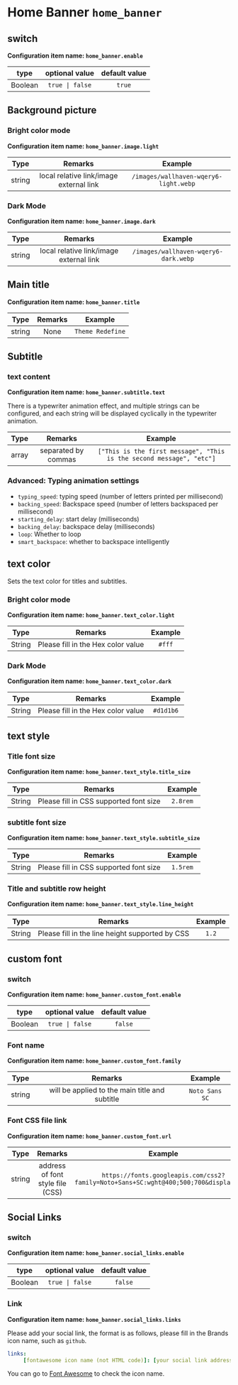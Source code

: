 # Home Banner `home_banner`

## switch 

**Configuration item name: `home_banner.enable`**

| type | optional value | default value |
| :---: | :---: | :---: |
| Boolean | `true \| false` | `true` |

## Background picture

### Bright color mode

**Configuration item name: `home_banner.image.light`**

| Type | Remarks | Example |
| :---: | :---: | :---: |
| string | local relative link/image external link | `/images/wallhaven-wqery6-light.webp` |

### Dark Mode

**Configuration item name: `home_banner.image.dark`**

| Type | Remarks | Example |
| :---: | :---: | :---: |
| string | local relative link/image external link | `/images/wallhaven-wqery6-dark.webp` |

## Main title

**Configuration item name: `home_banner.title`**

| Type | Remarks | Example |
| :---: | :---: | :---: |
| string | None | `Theme Redefine` |

## Subtitle

### text content

**Configuration item name: `home_banner.subtitle.text`**

There is a typewriter animation effect, and multiple strings can be configured, and each string will be displayed cyclically in the typewriter animation.

| Type | Remarks | Example |
| :---: | :---: | :---: |
| array | separated by commas | `["This is the first message", "This is the second message", "etc"]` |

### Advanced: Typing animation settings

- `typing_speed`: typing speed (number of letters printed per millisecond)
- `backing_speed`: Backspace speed (number of letters backspaced per millisecond)
- `starting_delay`: start delay (milliseconds)
- `backing_delay`: backspace delay (milliseconds)
- `loop`: Whether to loop
- `smart_backspace`: whether to backspace intelligently

## text color

Sets the text color for titles and subtitles.

### Bright color mode

**Configuration item name: `home_banner.text_color.light`**

| Type | Remarks | Example |
| :---: | :---: | :---: |
| String | Please fill in the Hex color value | `#fff` |

### Dark Mode

**Configuration item name: `home_banner.text_color.dark`**

| Type | Remarks | Example |
| :---: | :---: | :---: |
| String | Please fill in the Hex color value | `#d1d1b6` |

## text style

### Title font size

**Configuration item name: `home_banner.text_style.title_size`**

| Type | Remarks | Example |
| :---: | :---: | :---: |
| String | Please fill in CSS supported font size | `2.8rem` |

### subtitle font size

**Configuration item name: `home_banner.text_style.subtitle_size`**

| Type | Remarks | Example |
| :---: | :---: | :---: |
| String | Please fill in CSS supported font size | `1.5rem` |

### Title and subtitle row height

**Configuration item name: `home_banner.text_style.line_height`**

| Type | Remarks | Example |
| :---: | :---: | :---: |
| String | Please fill in the line height supported by CSS | `1.2` |

## custom font

### switch

**Configuration item name: `home_banner.custom_font.enable`**

| type | optional value | default value |
| :---: | :---: | :---: |
| Boolean | `true \| false` | `false` |

### Font name

**Configuration item name: `home_banner.custom_font.family`**

| Type | Remarks | Example |
| :---: | :---: | :---: |
| string | will be applied to the main title and subtitle | `Noto Sans SC` |

### Font CSS file link

**Configuration item name: `home_banner.custom_font.url`**

| Type | Remarks | Example |
| :---: | :---: | :---: |
| string | address of font style file (CSS) | `https://fonts.googleapis.com/css2?family=Noto+Sans+SC:wght@400;500;700&display=swap` |

## Social Links

### switch

**Configuration item name: `home_banner.social_links.enable`**

| type | optional value | default value |
| :---: | :---: | :---: |
| Boolean | `true \| false` | `false` |

### Link

**Configuration item name: `home_banner.social_links.links`**

Please add your social link, the format is as follows, please fill in the Brands icon name, such as `github`.

```yaml filename="_config.redefine.yml"
links:
     [fontawesome icon name (not HTML code)]: [your social link address]
```

You can go to [Font Awesome](https://fontawesome.com/search?o=r&f=brands) to check the icon name.